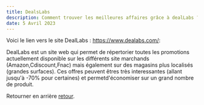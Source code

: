 ```yaml
---
title: DealsLabs
description: Comment trouver les meilleures affaires grâce à dealLabs ?
date: 5 Avril 2023
---
```


Voici le lien vers le site DealLabs : https://www.dealabs.com/:

DealLabs est un site web qui permet de répertorier toutes les promotions actuellement disponible sur les différents site marchands (Amazon,Cdiscount,Fnac)
mais également sur des magasins plus localisés (grandes surfaces).
Ces offres peuvent êtres très interessantes (allant jusqu'à -70% pour certaines) et permetd'économiser sur un grand nombre de produit.

Retourner en arrière [retour](/).
